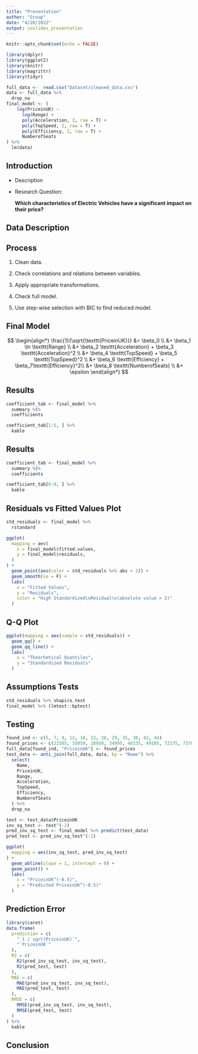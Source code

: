 ```yaml
---
title: "Presentation"
author: "Group"
date: "4/20/2022"
output: ioslides_presentation
---
```


```r
knitr::opts_chunk$set(echo = FALSE)
```

```r
library(dplyr)
library(ggplot2)
library(knitr)
library(magrittr)
library(tidyr)

full_data <-  read.csv("Dataset/cleaned_data.csv")
data <- full_data %>%
  drop_na
final_model <- (
    log(PriceinUK) ~
      log(Range) +
      poly(Acceleration, 2, raw = T) + 
      poly(TopSpeed, 2, raw = T) +
      poly(Efficiency, 2, raw = T) +
      NumberofSeats
) %>%
  lm(data)
```

## Introduction

* Description

* Research Question:

    **Which characteristics of Electric Vehicles have a significant impact on their price?**

## Data Description

## Process
<!-- I need to fill out this when I finish this part of the paper. -->
(1) Clean data.

(2) Check correlations and relations between variables.

(3) Apply appropriate transformations.

(3) Check full model.

(4) Use step-wise selection with BIC to find reduced model.

## Final Model
$$
\begin{align*}
\frac{1}{\sqrt{\texttt{PriceinUK}}} &= \beta_0 \\
&+ \beta_1 \ln \texttt{Range} \\
&+ \beta_2 \texttt{Acceleration} + \beta_3 \texttt{Acceleration}^2 \\
&+ \beta_4 \texttt{TopSpeed} + \beta_5 \texttt{TopSpeed}^2 \\
&+ \beta_6 \texttt{Efficiency} + \beta_7\texttt{Efficiency}^2\\
&+ \beta_8 \texttt{NumberofSeats} \\
&+ \epsilon
\end{align*}
$$

## Results
```r
coefficient_tab <- final_model %>%
  summary %$%
  coefficients

coefficient_tab[1:5, ] %>%
  kable
```

## Results
```r
coefficient_tab <- final_model %>%
  summary %$%
  coefficients

coefficient_tab[6:9, ] %>%
  kable
```

## Residuals vs Fitted Values Plot
```r
std_residuals <- final_model %>%
  rstandard

ggplot(
  mapping = aes(
    x = final_model$fitted.values,
    y = final_model$residuals,
  )
) +
  geom_point(aes(color = std_residuals %>% abs > 2)) +
  geom_smooth(se = F) +
  labs(
    x = "Fitted Values",
    y = "Residuals",
    color = "High Standardized\nResidual\n(absolute value > 2)"
  )
```

## Q-Q Plot
```r
ggplot(mapping = aes(sample = std_residuals)) +
  geom_qq() +
  geom_qq_line() +
  labs(
    x = "Theorhetical Quantiles",
    y = "Standardized Residuals"
  )
```

## Assumptions Tests
```r
std_residuals %>% shapiro.test
final_model %>% (lmtest::bptest)
```

## Testing
```r
found_ind <- c(5, 7, 9, 12, 18, 22, 28, 29, 35, 36, 42, 44)
found_prices <- c(22585, 35050, 28950, 34995, 48335, 49105, 72175, 73785, 51510, 53010, 54990, 48280)
full_data[found_ind, "PriceinUK"] <- found_prices
test_data <- anti_join(full_data, data, by = "Name") %>%
  select(
    Name,
    PriceinUK,
    Range,
    Acceleration,
    TopSpeed,
    Efficiency,
    NumberofSeats
  ) %>%
  drop_na

test <- test_data$PriceinUK
inv_sq_test <- test^(-2)
pred_inv_sq_test <- final_model %>% predict(test_data)
pred_test <- pred_inv_sq_test^(-2)

ggplot(
  mapping = aes(inv_sq_test, pred_inv_sq_test)
) +
  geom_abline(slope = 1, intercept = 0) +
  geom_point() +
  labs(
    x = "PriceinUK^(-0.5)",
    y = "Predicted PriceinUK^(-0.5)"
  )
```

## Prediction Error
```r
library(caret)
data.frame(
  prediction = c(
    "`1 / sqrt(PriceinUK)`",
    "`PriceinUK`"
  ),
  R2 = c(
    R2(pred_inv_sq_test, inv_sq_test),
    R2(pred_test, test)
  ),
  MAE = c(
    MAE(pred_inv_sq_test, inv_sq_test),
    MAE(pred_test, test)
  ),
  RMSE = c(
    RMSE(pred_inv_sq_test, inv_sq_test),
    RMSE(pred_test, test)
  )
) %>%
  kable
```
## Conclusion